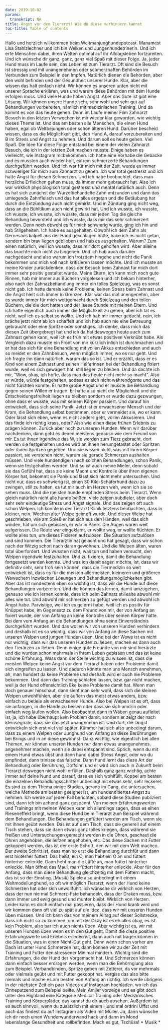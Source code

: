 ```yaml
---
date: 2019-10-02
params:
  transkript: NA
title: Angst vor dem Tierarzt? Wie du diese verhindern kannst
toc-title: Table of contents
---
```


 Hallo und herzlich willkommen beim Weltmanjunghundepotcast. Manamest Lisa Stahlzlechner und ich bin Welken und Jungenhundetrinerin. Und ich erfe Menschen dabei, ihren Welten optimal auf ihr Alldagsleben fortzureiten. Und ich wünsche dir ganz, ganz, ganz viel Spaß mit dieser Folge. Ja, jeder Hund muss im Laufe sein, das Leben ist zum Tierarzt. Oft sind die Besuch ist stressig und mit unangenehmen oder schmerzhaften Behörden im Verbunden zum Beispiel in den Impfen. Natürlich dienen die Behörden, aber den wohl befinden und der Gesundheit unserer Hunde. Klar, aber die wissen das halt einfach nicht. Wir können es unseren unten nicht mit unserer Sprache erklären, was und warum diese Behörden mit dem Hunde erfolgen muss. Und viele Hunde haben Angst. Aber das Gute ist gibt eine Lösung. Wir können unsere Hunde sehr, sehr wohl und sehr gut auf Behandlungen vorbereiten, nämlich mit medizinischen Training. Und da kommt es von das heute gehen. Denn im Laufe meiner Film Zahnarzt Besuch in den letzten Verwochen ist mir wieder klar geworden, wie wichtig dieses Thema ist. Und das am besten alle Menschen, die einen Hund haben, egal ob Weltbejungen oder schon älteren Hund. Darüber bescheid wissen, dass es die Möglichkeit gibt, den Hund A, darauf vorzubereiten und B im Stress und Angst zu nehmen. Und darum soll es heute gehen. Viel Spaß. Die Idee für diese Folge entstand bei einem der vielen Zahnarzt Besuch, die ich in der letzten Zeit machen musste. Einige haben es vielleicht, wie Instagram mitbekommen. Ich hatte eine Vorhabe die Gebacke und es mussten auch wieder holt, extrem schmerzerte Behandungen durchgeführt werden. Und ich war für mich mit der Zeit, wurde es immer schwieriger für mich zum Zahnarzt zu gehen. Ich war total gestresst und ich hatte Angst für diesen Schmerzen. Und ich habe beobachtet, dass man herzliche Erfleichen gehen muss, da immer mehr gebraucht hat. Also ich war wirklich physiologisch total gestresst und mental natürlich auch. Denn es hat sich zunächst der Wurzelbehandelte Zahn entzunden und dann das umlegende Zahnfleisch und das hat alles ergetan und die Betäubung hat durch die Entzündung auch nicht gemirkt. Und in Zündung ging nicht weg, dass an die Bühltikum auch nicht gewirkt hat. Und ich wusste, ich wusste, ich wusste, ich wusste, ich wusste, dass mir jeden Tag die gleiche Behandung bevorsteht und ich wusste, dass mir das sehr schmerzert werden. Denn noch obwohl es für mich schwierig wurde, ging ich hin und hab Stilgeheiten. Ich habe es ausgehalten. Obwohl ich dem Zahn als Gernesans kalpell aus der Hand geschlagen hätte, habe ich es nicht getan, sondern bin brav liegen geblieben und hab es ausgehalten. Warum? Zum einen natürlich, weil ich wusste, dass mir dort geholfen wird. Aber alleine das brachte mich nicht zu hingehen. Und ich hab auch darüber nachgedacht und also warum ich trotzdem hingehe und nicht die Panik bekommen und mich voll nach kritisieren lassen möchte. Und ich musste an meine Kinder zurückdenken, dass der Besuch beim Zahnast für mich dort immer sehr positiv gestaltet wurde. Meine Eltern, ich kann mich noch gute Rinnen, hab mir immer aus Büchern vorgelesen und ich bekam hinterher, also nach der Zahnazbehandlung immer ein tolles Spielzeug, was es sonst nicht gab. Ich hatte damals keine Probleme, keinen Stress beim Zahnast und die Angst hielt sich immer in Grenzen. Klar war das mal unengenehm, aber es wurde immer für mich wettgemacht durch Spielzeug und den tollen Büchern, die die dort hatten und der leese Stunde mit meinen Eltern. Und ich hatte eigentlich auch immer die Möglichkeit zu gehen, aber ich tat es nicht, weil ich es selbst so wollte. Und ich hab mir immer gedacht, nein, ich bräche jetzt nicht ab ich schaffelt und ich hab auch nie eine Betreuung gebraucht oder eine Spritze oder sonstiges. Ich denke, dass mich das diesen Zeit übergebregt hat und ich da hat deswegen heute auch zum Zahnast gehen kann, weil ich es früh mit etwas positiven Verknübt habe. Als Vergleich dazu musste ein Front von mir kürzlich inlich ist durchmachen und er hat das sich für eine Behandlung mit vollen Akkus entschieden und auch so meidet er den Zahnbesuch, wenn möglich immer, wo es nur geht. Und ich fragte ihn dann natürlich, warum das so ist. Und er erzählt, dass er es Kind von einem Zahnast und seinen Helferinnen bei der Behandlung fixiert wurde, weil es sich gewagert hat, still liegen zu bleiben. Und da dachte ich mir, "Wow, okay, ich hoffe, dass man das heute nicht mehr so macht". Also er würde, würde festgehalten, sodass es sich nicht währendgonte und das nicht fürchten konnte. Er hatte große Angst und er musste die Behandlung gegen seinen Willen er tragen. Er hatte also nicht die Möglichkeit und die Entscheidungsfreiheit liegen zu bleiben sondern er wurde dazu gezwungen, ohne dass er wusste, was mit seinem Körper passiert. Und darauf hin entwickelt, dass sich seine Panik. Jetzt ist er erwachsener Mensch und der Kram, die Behandlung selbst bestimmen, aber er vermeidet sie, wo er kann. Oder lässt sich eben, wenn es nicht anders geht, vollen Akkusieren. Und das finde ich richtig krass, oder? Also wie einen diese frühen Erlebnis zu prägen können. Zurück aber noch zu unseren Hunden. Wenn wir darüber nachdenken, dann geht es denen meistens genauso wie dem Freund von mir. Es tut ihnen irgendwie das W, sie werden zum Tierz gebracht, dort werden sie festgehalten und es wird an ihnen herumgetastet oder Spritzen oder ihnen Spritzen gegeben. Und sie wissen nicht, was mit ihrem Körper passiert, sie verstehen nicht, warum sie gerade Schmerzen aushalten müssen. Und viele hundendigeln nach solchen Behandlungen, schon Panik, wenn sie festgehalten werden. Und so ist auch meine Mieler, denn sobald sie das Gefühl hat, dass sie keine Macht und Kontrolle über ihren eigenen Körper hat, bekommt sie Panik und lässt sich nicht mehr untersuchen. Und nicht nur, dass es schwierig ist, einen 30 Kilo-Schäferhund dazu zu zwingen, still zu halten, es tut mir auch im Herzen weh, wenn ich sie so sehen muss. Und die meisten hunde empfinden Stress beim Tierarzt. Wenn gleich natürlich nicht alle hunde beißen, viele zeigen subdieler, aber doch sehr sehr eindeutige Stress und Angst signale. Und das zeigen oft auch schon Welpen. Ich konnte in der Tierarzt Klinik letztens beobachten, dass in kleiner, nein, Wochen alter Welpe geimpft wurde. Und dieser Welpe hat geschrieben, wie am Spieß er hat sich aus den Händen, weil das sich winden, hat um sich gebissen, er war in Panik. Die Augen waren weit aufgerissen. Die Route war eingeklamt, er wollte weg, er wollte flüchten. Er wollte alles tun, um dieses Fixieren aufzulösen. Die Situation aufzulösen und sind kommen. Die Tierarztin hat gelacht und hat gesagt, dass wir schon nach der Witzig schon nach daran gewöhnen. Und die Welpen älten, waren total überfordert. Und wussten nicht, was tun und haben versucht, den Welpen irgendwie festzuhalten. Und zu fixieren, damit die Behandlung fortgesetzt werden konnte. Und was ich damit sagen möchte, ist, dass wir definitiv sehr, sehr froh sein können, dass die Tiermedizin so weit entwickelt ist, dass es für die meisten allermeisten, kleineren und größeren Wewechern inzwischen Lösungen und Behandlungsmöglichkeiten gibt. Aber das ist mindestens eben so wichtig ist, dass wir die Hunde auf diese Behandlungen vorbereiten. Und die können das lernen, damit umzugehen, genauso wie ich lernen konnte, dass ich beim Zahnatz stillealte abwohl mir alles wie tut. Und abwohl mir schmerzen zu gefügt werden und abwohl ich Angst habe. Parvistige, weil ich es gelernt habe, weil ich es positiv für Knüppet habe, im Gegensatz zu dem Freund von mir, der von Anfang an fixiert wurde, der von Anfang an keine Kontrolle über seinen Körper hatte. Bei dem vom Anfang an die Behandlungen ohne seine Einverständnis durchgeführt wurden. Und das wollen wir von unseren Hunden verhindern und deshalb ist es so wichtig, dass wir von Anfang an diese Sachen mit unseren Welpen und jungen Hunden üben. Und bei der Wewe ist es nicht nur wichtig, dass wir das unseren Hunden zu lieben, machen es dann auch den Tierärzen zu lieben. Denn einige gute Freunde von mir sind hierärzte und die wurden schon mehrmals in ihrem Leben gebissen und das ist keine schöne Erfahrung. Wass dann der Stelle wichtig zu wissen ist, dass die meisten Welpen keine Angst vor dem Tierarzt haben oder Probleme damit sich eingreifen zu lassen. Und dadurch könnte man uns Mensch annehmen, ah, man hundert da keine Probleme und deshalb wird er auch nie Probleme bekommen. Und dann das Training schlafen lassen, bzw. gar nicht machen, weil ja der Hund offensichtlich Eke keine Probleme damit hat. Wenn man doch genauer hinschaut, dann sieht man sehr wohl, dass sich die kleinen Welpen unwohlfühlen, aber sie äußern das meist etwas anders, bzw. einfach zu betiele als erwachsenen Hunde. Also bei Welpen ist es oft, dass sie anfangen, in die Hände zu beisen oder dass sie sich umdrin oder einfach weg laufen wollen. Also beobachtet dann in Wäben genau aufleitet ist, ja, ich habe überhaupt kein Problem damit, sondern er zeigt der nach kleinsegnale, dass sie das jetzt unangenehm ist. Und dort, die längst entwickeln sich erst viel viel später. Kümmer hat sich also unbedingt darum, dass zu einem Welpen oder Junghund von Anfang an diese Berührungen bei Brings und in an diese gewöhnst. Ganz wichtig, wie eigentlich bei allen Themen, wir können unseren Hunden nur dann etwas unangenehmes, angenehmer machen, wenn sie dabei entspannt sind. Sprich, wenn du mit einem Hund etwas übst und dann hund dabei Stress Angst, oder wo du empfindet, dann trinisse das falsche. Dann hund lernt das diese Art der Behandlung oder Berührung, Doffsinn und er wird sich auch in Zukunft beim Tierarzt deswegen nicht wohl erfüllen. Deshalb ganz ganz wichtig, achte immer auf deine Nund und darauf, dass es sich wohlfüllt. Koppel am besten die einzelnen Behandlungsschritter unbedingt mit etwas sehr, sehr leckerer. Es sind zu dem Thema einige Studien, gerade im Gang, die untersuchen, welche Methode am besten geeignet ist, um hundenditiertes Angst zu nehmen. Ich werde auf jeden Fall berichten, sobald diese Studien publiziert sind, dann ich bin achend ganz gespannt. Von meinen Erfahrungswerten und Trainings mit meinen Welpen kann ich allerdings sagen, dass es einen Rieseneffekt bringt, wenn diese Hund beim Tierarzt zum Beispiel während dem Behandlungen. Die Behandungen gefüttert werden am Tisch, wenn sie mit ihnen geübt werden. Das ist auf dem Tisch, dass sie generell auf einem Tisch stehen, dass sie dann etwas ganz tolles kriegen, dass während sie freißen und Untersuchungen gemacht werden in die Ohren, geschaut die Ohren angehoben, die leifzen angehoben, etc. Das diese Sachen mit Futter gekoppelt werden, das ist der erste Schritt, den wir mit dem Welt machen. Der zweite Schritt ist, dass man so erst die Behandlung durchfüt und dann erst hinterher füttert. Das heißt, ein O, man hebt ein O an und füttert hinterher enleckle. Dann hebt man die Läfte an, man füttert hinterher enleckle. Man öffnet das Maul, man füttert hinterher enleckle. Aber für den Anfang, dass man diese Behandlung gleichzeitig mit dem Füttern macht, das ist so der Einstieg. [Musik] Spiele also unbedingt mit einem Weltmodellunghund, so oft wir möglich Tierarzt, wenn der Hund keine Schmerzen hat oder sich unwollfühlt. Ich wünsche dir wirklich von Herzen, dass der nun nie mal Schmerz-Fste behandeln, dass der Draken muss, bzw. dann immer und ewig gesund und munter bleibt. Wirklich von Herzen. Leider kann es doch einfach mal passieren, dass der Hund krank wird und wir kommen dann oft viel zu spät auf die Idee, dass wir mit unseren Hunden üben müssen. Und ich kann das von meinem Alltag auf dieser Sollstrecke, dass ich nicht so zu kommen, um mit der Okay ist es eh alles okay, es ist kein Problem, also bar ich auch nichts üben. Aber wichtig ist es, wir mit unseren Hunden üben wenn es in den Gut geht. Damit die diese positive Erfahrungswerte und Erlebnis erleden ist, dann auch mit tragen können in die Situation, was in einen Nicht-Gut geht. Denn wenn schon vorher am Dach ist unter Hund Schmerzen hat, dann können wir zu der Zeit mit Training und Futter den stressener Minimal mindern. Wichtig sind die Erfahrungen, die der Hund der Vorgemacht hat. Und Schmerzen können dann einfach besser erdragen werden, wenn man die Behörnglung also zum Beispiel. Verbandbinden, Spritze geben mit Zetterer, da vor mehrmals oder vielmals geübt und mit Futter gekoppt hat. Vergiss das also bitte niemals und mache es am besten von Anfang an richtig. Ich werde übrigens in der nächsten Zeit ein paar Videos auf Instagram hochladen, wo ich das Zinneputzend zum Beispiel beilte. Mein Amiler vorzeige und es gibt doch unter den Highland eine Kategorie Medical Training oder Medizinisches Training und Körperpläder, das kannst du dir auch ansehen. Außerdem ist es auch sinnvoll, wenn du zusätzlich mit einem Hund mal ordrini Üffst und auch das findest du auf Instagram als Video mit Müller. Ja, dann wünsche ich dir noch einen Wunderwunderwand hack und dann im Mond lebenslange Gesundheit und rollbefinden. Mach es gut, Tschüss! * Musik *